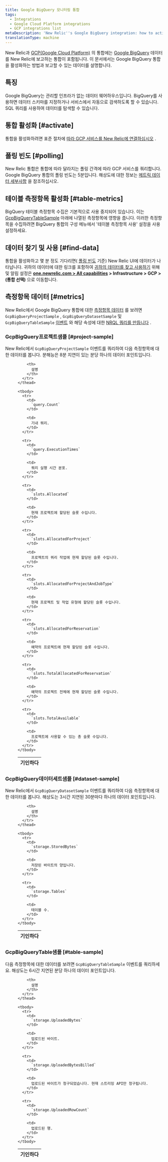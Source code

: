 ```yaml
---
title: Google BigQuery 모니터링 통합
tags:
  - Integrations
  - Google Cloud Platform integrations
  - GCP integrations list
metaDescription: 'New Relic''s Google BigQuery integration: how to activate it and what data it reports.'
translationType: machine
---
```


New Relic과 [GCP(Google Cloud Platform)](https://cloud.google.com/) 의 통합에는 [Google BigQuery](https://cloud.google.com/bigquery/) 데이터를 New Relic에 보고하는 통합이 포함됩니다. 이 문서에서는 Google BigQuery 통합을 활성화하는 방법과 보고할 수 있는 데이터를 설명합니다.

## 특징

Google BigQuery는 관리할 인프라가 없는 데이터 웨어하우스입니다. BigQuery를 사용하면 데이터 스키마를 지정하거나 서비스에서 자동으로 검색하도록 할 수 있습니다. SQL 쿼리를 사용하여 데이터를 탐색할 수 있습니다.

## 통합 활성화 [#activate]

통합을 활성화하려면 표준 절차에 [따라 GCP 서비스를 New Relic에 연결하십시오](/docs/connect-google-cloud-platform-services-infrastructure) .

## 폴링 빈도 [#polling]

New Relic 통합은 통합에 따라 달라지는 폴링 간격에 따라 GCP 서비스를 쿼리합니다. Google BigQuery 통합의 폴링 빈도는 5분입니다. 해상도에 대한 정보는 [메트릭 데이터 세부사항](#metrics) 을 참조하십시오.

## 테이블 측정항목 활성화 [#table-metrics]

BigQuery 테이블 측정항목 수집은 기본적으로 사용 중지되어 있습니다. 이는 [GcpBigQueryTableSample](#table-sample) 아래에 나열된 측정항목에 영향을 줍니다. 이러한 측정항목을 수집하려면 BigQuery 통합의 구성 메뉴에서 '테이블 측정항목 사용' 설정을 사용 설정하세요.

## 데이터 찾기 및 사용 [#find-data]

통합을 활성화하고 몇 분 정도 기다리면( [폴링 빈도](#polling) 기준) New Relic UI에 데이터가 나타납니다. 귀하의 데이터에 대한 링크를 포함하여 [귀하의 데이터를 찾고 사용하기](/docs/infrastructure/integrations/find-use-infrastructure-integration-data) 위해 <InlinePopover type="dashboards"/>및 알림 설정은 **[one.newrelic.com > All capabilities](https://one.newrelic.com/all-capabilities) > Infrastructure > GCP > (통합 선택)** 으로 이동합니다.

## 측정항목 데이터 [#metrics]

New Relic에서 Google BigQuery 통합에 대한 [측정항목 데이터](/docs/telemetry-data-platform/understand-data/new-relic-data-types/#metrics) 를 보려면 `GcpBigQueryProjectSample` , `GcpBigQueryDatasetSample` 및 `GcpBigQueryTableSample` [이벤트](/docs/using-new-relic/welcome-new-relic/getting-started/glossary#event) 와 해당 속성에 대한 [NRQL 쿼리를 만듭니다](/docs/integrations/new-relic-integrations/getting-started/use-integration-data-new-relic-insights#nrql) .

### GcpBigQuery프로젝트샘플 [#project-sample]

New Relic에서 `GcpBigQueryProjectSample` 이벤트를 쿼리하여 다음 측정항목에 대한 데이터를 봅니다. 분해능은 8분 지연이 있는 분당 하나의 데이터 포인트입니다.

<dd>
  <table>
    <thead>
      <tr>
        <th style={{ width: "300px" }}>
          기인하다
        </th>

        <th>
          설명
        </th>
      </tr>
    </thead>

    <tbody>
      <tr>
        <td>
          `query.Count`
        </td>

        <td>
          기내 쿼리.
        </td>
      </tr>

      <tr>
        <td>
          `query.ExecutionTimes`
        </td>

        <td>
          쿼리 실행 시간 분포.
        </td>
      </tr>

      <tr>
        <td>
          `slots.Allocated`
        </td>

        <td>
          현재 프로젝트에 할당된 슬롯 수입니다.
        </td>
      </tr>

      <tr>
        <td>
          `slots.AllocatedForProject`
        </td>

        <td>
          프로젝트의 쿼리 작업에 현재 할당된 슬롯 수입니다.
        </td>
      </tr>

      <tr>
        <td>
          `slots.AllocatedForProjectAndJobType`
        </td>

        <td>
          현재 프로젝트 및 작업 유형에 할당된 슬롯 수입니다.
        </td>
      </tr>

      <tr>
        <td>
          `slots.AllocatedForReservation`
        </td>

        <td>
          예약의 프로젝트에 현재 할당된 슬롯 수입니다.
        </td>
      </tr>

      <tr>
        <td>
          `slots.TotalAllocatedForReservation`
        </td>

        <td>
          예약의 프로젝트 전체에 현재 할당된 슬롯 수입니다.
        </td>
      </tr>

      <tr>
        <td>
          `slots.TotalAvailable`
        </td>

        <td>
          프로젝트에 사용할 수 있는 총 슬롯 수입니다.
        </td>
      </tr>
    </tbody>
  </table>
</dd>

### GcpBigQuery데이터세트샘플 [#dataset-sample]

New Relic에서 `GcpBigQueryDatasetSample` 이벤트를 쿼리하여 다음 측정항목에 대한 데이터를 봅니다. 해상도는 3시간 지연된 30분마다 하나의 데이터 포인트입니다.

<dd>
  <table>
    <thead>
      <tr>
        <th style={{ width: "300px" }}>
          기인하다
        </th>

        <th>
          설명
        </th>
      </tr>
    </thead>

    <tbody>
      <tr>
        <td>
          `storage.StoredBytes`
        </td>

        <td>
          저장된 바이트의 양입니다.
        </td>
      </tr>

      <tr>
        <td>
          `storage.Tables`
        </td>

        <td>
          테이블 수.
        </td>
      </tr>
    </tbody>
  </table>
</dd>

### GcpBigQueryTable샘플 [#table-sample]

다음 측정항목에 대한 데이터를 보려면 `GcpBigQueryTableSample` 이벤트를 쿼리하세요. 해상도는 6시간 지연된 분당 하나의 데이터 포인트입니다.

<dd>
  <table>
    <thead>
      <tr>
        <th style={{ width: "300px" }}>
          기인하다
        </th>

        <th>
          설명
        </th>
      </tr>
    </thead>

    <tbody>
      <tr>
        <td>
          `storage.UploadedBytes`
        </td>

        <td>
          업로드된 바이트.
        </td>
      </tr>

      <tr>
        <td>
          `storage.UploadedBytesBilled`
        </td>

        <td>
          업로드된 바이트가 청구되었습니다. 현재 스트리밍 API만 청구됩니다.
        </td>
      </tr>

      <tr>
        <td>
          `storage.UploadedRowCount`
        </td>

        <td>
          업로드된 행.
        </td>
      </tr>
    </tbody>
  </table>
</dd>